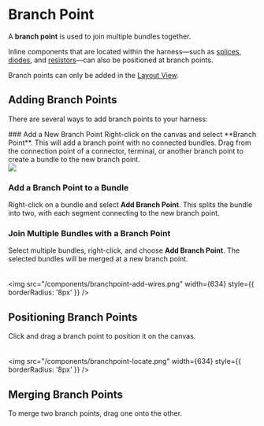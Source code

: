 
# Branch Point

A **branch point** is used to join multiple bundles together.

Inline components that are located within the harness—such as [splices](/components/component-splice), [diodes](/components/component-diode), and [resistors](/components/component-resistor)—can also be positioned at branch points.

Branch points can only be added in the [Layout View](/quick-start/layout).

## Adding Branch Points

There are several ways to add branch points to your harness:

<Steps>
### Add a New Branch Point  
Right-click on the canvas and select **Branch Point**. This will add a branch point with no connected bundles. Drag from the connection point of a connector, terminal, or another branch point to create a bundle to the new branch point.  
<br />  
<img src="/components/branchpoint-add.png" width={634} style={{ borderRadius: '8px' }} />

### Add a Branch Point to a Bundle  
Right-click on a bundle and select **Add Branch Point**. This splits the bundle into two, with each segment connecting to the new branch point.

### Join Multiple Bundles with a Branch Point  
Select multiple bundles, right-click, and choose **Add Branch Point**. The selected bundles will be merged at a new branch point.  
<br />  
<img src="/components/branchpoint-add-wires.png" width={634} style={{ borderRadius: '8px' }} />
</Steps>

## Positioning Branch Points

Click and drag a branch point to position it on the canvas.  
<br />  
<img src="/components/branchpoint-locate.png" width={634} style={{ borderRadius: '8px' }} />

## Merging Branch Points

To merge two branch points, drag one onto the other.